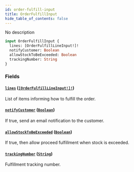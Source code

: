 ```yaml
---
id: order-fulfill-input
title: OrderFulfillInput
hide_table_of_contents: false
---
```


No description

```graphql
input OrderFulfillInput {
  lines: [OrderFulfillLineInput!]!
  notifyCustomer: Boolean
  allowStockToBeExceeded: Boolean
  trackingNumber: String
}
```

### Fields

#### [`lines`](#) ([`[OrderFulfillLineInput!]!`](../../../developer/api-reference/inputs/order-fulfill-line-input))

List of items informing how to fulfill the order.

#### [`notifyCustomer`](#) ([`Boolean`](../../../developer/api-reference/scalars/boolean))

If true, send an email notification to the customer.

#### [`allowStockToBeExceeded`](#) ([`Boolean`](../../../developer/api-reference/scalars/boolean))

If true, then allow proceed fulfillment when stock is exceeded.

#### [`trackingNumber`](#) ([`String`](../../../developer/api-reference/scalars/string))

Fulfillment tracking number.
